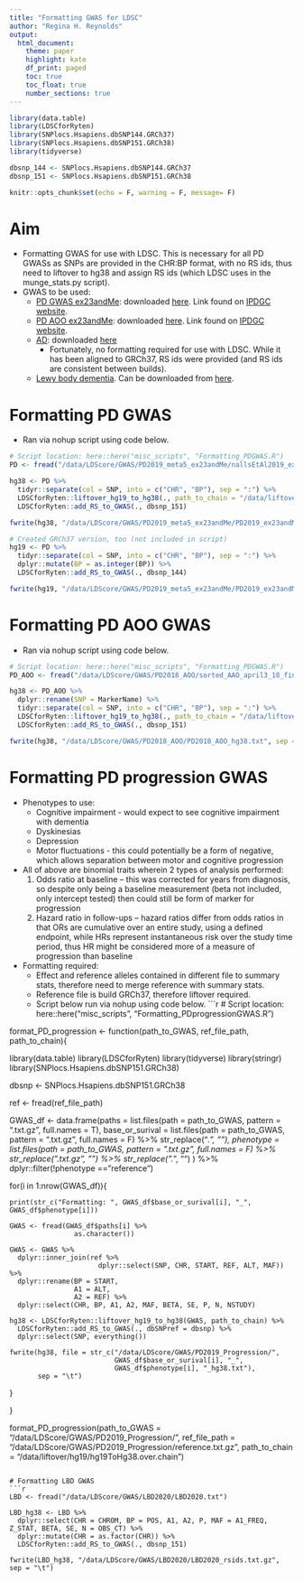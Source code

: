 ```yaml
---
title: "Formatting GWAS for LDSC"
author: "Regina H. Reynolds"
output: 
  html_document:
    theme: paper
    highlight: kate
    df_print: paged
    toc: true
    toc_float: true
    number_sections: true
---
```


```r

library(data.table)
library(LDSCforRyten)
library(SNPlocs.Hsapiens.dbSNP144.GRCh37)
library(SNPlocs.Hsapiens.dbSNP151.GRCh38)
library(tidyverse)

dbsnp_144 <- SNPlocs.Hsapiens.dbSNP144.GRCh37
dbsnp_151 <- SNPlocs.Hsapiens.dbSNP151.GRCh38

knitr::opts_chunk$set(echo = F, warning = F, message= F)
```

# Aim

- Formatting GWAS for use with LDSC. This is necessary for all PD GWASs as SNPs are provided in the CHR:BP format, with no RS ids, thus need to liftover to hg38 and assign RS ids (which LDSC uses in the munge_stats.py script).
- GWAS to be used:
    - [PD GWAS ex23andMe](https://www.biorxiv.org/content/10.1101/388165v3): downloaded [here](https://drive.google.com/file/d/1FZ9UL99LAqyWnyNBxxlx6qOUlfAnublN/view). Link found on [IPDGC website](https://pdgenetics.org/resources).
    - [PD AOO ex23andMe](https://www.ncbi.nlm.nih.gov/pubmed/30957308): downloaded [here](https://drive.google.com/file/d/1n-6eOF6gaIxP9dLHx_QCndeaOQU2uhCf/view). Link found on [IPDGC website](https://pdgenetics.org/resources).
    - [AD](https://www.nature.com/articles/s41588-018-0311-9#Sec1): downloaded [here](https://ctg.cncr.nl/software/summary_statistics)
        - Fortunately, no formatting required for use with LDSC. While it has been aligned to GRCh37, RS ids were provided (and RS ids are consistent between builds).
    - [Lewy body dementia](https://pubmed.ncbi.nlm.nih.gov/33589841/). Can be downloaded from [here](https://www.ebi.ac.uk/gwas/studies/GCST90001390).

# Formatting PD GWAS
- Ran via nohup script using code below.
```r

# Script location: here::here("misc_scripts", "Formatting_PDGWAS.R")
PD <- fread("/data/LDScore/GWAS/PD2019_meta5_ex23andMe/nallsEtAl2019_excluding23andMe_allVariants.tab.gz")

hg38 <- PD %>% 
  tidyr::separate(col = SNP, into = c("CHR", "BP"), sep = ":") %>% 
  LDSCforRyten::liftover_hg19_to_hg38(., path_to_chain = "/data/liftover/hg19/hg19ToHg38.over.chain") %>% 
  LDSCforRyten::add_RS_to_GWAS(., dbsnp_151)

fwrite(hg38, "/data/LDScore/GWAS/PD2019_meta5_ex23andMe/PD2019_ex23andMe_hg38.txt", sep = "\t")

# Created GRCh37 version, too (not included in script)
hg19 <- PD %>% 
  tidyr::separate(col = SNP, into = c("CHR", "BP"), sep = ":") %>% 
  dplyr::mutate(BP = as.integer(BP)) %>% 
  LDSCforRyten::add_RS_to_GWAS(., dbsnp_144)

fwrite(hg19, "/data/LDScore/GWAS/PD2019_meta5_ex23andMe/PD2019_ex23andMe_hg19.txt", sep = "\t")

```

# Formatting PD AOO GWAS
- Ran via nohup script using code below.
```r

# Script location: here::here("misc_scripts", "Formatting_PDGWAS.R")
PD_AOO <- fread("/data/LDScore/GWAS/PD2018_AOO/sorted_AAO_april3_18_final_discovery.txt.gz")

hg38 <- PD_AOO %>% 
  dplyr::rename(SNP = MarkerName) %>% 
  tidyr::separate(col = SNP, into = c("CHR", "BP"), sep = ":") %>% 
  LDSCforRyten::liftover_hg19_to_hg38(., path_to_chain = "/data/liftover/hg19/hg19ToHg38.over.chain") %>% 
  LDSCforRyten::add_RS_to_GWAS(., dbsnp_151)

fwrite(hg38, "/data/LDScore/GWAS/PD2018_AOO/PD2018_AOO_hg38.txt", sep = "\t")

```

# Formatting PD progression GWAS
- Phenotypes to use:
    - Cognitive impairment - would expect to see cognitive impairment with dementia
    - Dyskinesias
    - Depression
    - Motor fluctuations - this could potentially be a form of negative, which allows separation between motor and cognitive progression
- All of above are binomial traits wherein 2 types of analysis performed:
    1. Odds ratio at baseline -- this was corrected for years from diagnosis, so despite only being a baseline measurement (beta not included, only intercept tested) then could still be form of marker for progression
    2. Hazard ratio in follow-ups -- hazard ratios differ from odds ratios in that ORs are cumulative over an entire study, using a defined endpoint, while HRs represent instantaneous risk over the study time period, thus HR might be considered more of a measure of progression than baseline
- Formatting required:
    - Effect and reference alleles contained in different file to summary stats, therefore need to merge reference with summary stats.
    - Reference file is build GRCh37, therefore liftover required.
    - Script below run via nohup using code below.
```r

# Script location: here::here("misc_scripts", "Formatting_PDprogressionGWAS.R")

format_PD_progression <- function(path_to_GWAS, ref_file_path, path_to_chain){
  
  library(data.table)
  library(LDSCforRyten)
  library(tidyverse)
  library(stringr)
  library(SNPlocs.Hsapiens.dbSNP151.GRCh38)
  
  dbsnp <- SNPlocs.Hsapiens.dbSNP151.GRCh38

  ref <- fread(ref_file_path)
  
  GWAS_df <- data.frame(paths = list.files(path = path_to_GWAS, pattern = ".txt.gz", full.names = T),
                        base_or_surival = list.files(path = path_to_GWAS, pattern = ".txt.gz", full.names = F) %>% 
                          str_replace("_.*", ""),
                        phenotype = list.files(path = path_to_GWAS, pattern = ".txt.gz", full.names = F) %>% 
                          str_replace(".txt.gz", "") %>% 
                          str_replace(".*_", "")
                        ) %>% 
    dplyr::filter(!phenotype == "reference")
  
  for(i in 1:nrow(GWAS_df)){
    
    print(str_c("Formatting: ", GWAS_df$base_or_surival[i], "_", GWAS_df$phenotype[i]))
    
    GWAS <- fread(GWAS_df$paths[i] %>%
                    as.character())

    GWAS <- GWAS %>%
      dplyr::inner_join(ref %>%
                          dplyr::select(SNP, CHR, START, REF, ALT, MAF)) %>%
      dplyr::rename(BP = START,
                    A1 = ALT,
                    A2 = REF) %>%
      dplyr::select(CHR, BP, A1, A2, MAF, BETA, SE, P, N, NSTUDY)
    
    hg38 <- LDSCforRyten::liftover_hg19_to_hg38(GWAS, path_to_chain) %>% 
      LDSCforRyten::add_RS_to_GWAS(., dbSNPref = dbsnp) %>% 
      dplyr::select(SNP, everything())

    fwrite(hg38, file = str_c("/data/LDScore/GWAS/PD2019_Progression/",
                              GWAS_df$base_or_surival[i], "_",
                              GWAS_df$phenotype[i], "_hg38.txt"),
           sep = "\t")
    
  }
  
}

format_PD_progression(path_to_GWAS = "/data/LDScore/GWAS/PD2019_Progression/",
                      ref_file_path = "/data/LDScore/GWAS/PD2019_Progression/reference.txt.gz",
                      path_to_chain = "/data/liftover/hg19/hg19ToHg38.over.chain")

```

# Formatting LBD GWAS
```r

LBD <- fread("/data/LDScore/GWAS/LBD2020/LBD2020.txt")

LBD_hg38 <- LBD %>% 
  dplyr::select(CHR = CHROM, BP = POS, A1, A2, P, MAF = A1_FREQ, Z_STAT, BETA, SE, N = OBS_CT) %>% 
  dplyr::mutate(CHR = as.factor(CHR)) %>% 
  LDSCforRyten::add_RS_to_GWAS(., dbsnp_151)

fwrite(LBD_hg38, "/data/LDScore/GWAS/LBD2020/LBD2020_rsids.txt.gz", sep = "\t")
```

